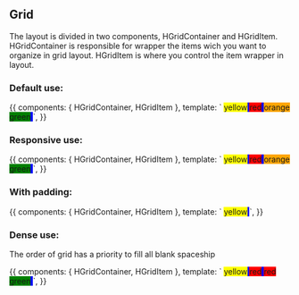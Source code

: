 
<Meta title="Design System/Atoms/Grid" />

## Grid
The layout is divided in two components, HGridContainer and HGridItem.
HGridContainer is responsible for wrapper the items wich you want to organize in grid layout.
HGridItem is where you control the item wrapper in layout.

### Default use:

<Canvas>
  <Story name="Default use">
    {{
        components: { HGridContainer, HGridItem },
        template: `
        <h-grid-container style="background-color:blue;">
          <h-grid-item style="background-color:yellow;" column="4">yellow</h-grid-item>
          <h-grid-item style="background-color:red;" column="6">red</h-grid-item>
          <h-grid-item style="background-color:orange;" column="2">orange</h-grid-item>
          <h-grid-item style="background-color:green;" row="4">green</h-grid-item>
        </h-grid-container>
        `,
    }}
  </Story>
</Canvas>

### Responsive use:

<Canvas>
  <Story name="Responsive use">
    {{
        components: { HGridContainer, HGridItem },
        template: `
        <h-grid-container style="background-color:blue;" :responsive="true">
          <h-grid-item style="background-color:yellow;" column="4">yellow</h-grid-item>
          <h-grid-item style="background-color:red;" column="6">red</h-grid-item>
          <h-grid-item style="background-color:orange;" column="4" :responsive="false">orange</h-grid-item>
          <h-grid-item style="background-color:green;" column="6" :responsive="false">green</h-grid-item>
        </h-grid-container>
        `,
    }}
  </Story>
</Canvas>

### With padding:

<Canvas>
  <Story name="Padding">
    {{
        components: { HGridContainer, HGridItem },
        template: `
        <h-grid-container style="background-color:blue;" padding>
          <h-grid-item style="background-color:yellow;" column="4">yellow</h-grid-item>
        </h-grid-container>
        `,
    }}
  </Story>
</Canvas>

### Dense use:
The order of grid has a priority to fill all blank spaceship

<Canvas>
  <Story name="Dense">
    {{
        components: { HGridContainer, HGridItem },
        template: `
        <h-grid-container style="background-color:blue;" dense>
          <h-grid-item style="background-color:yellow;" column="4">yellow</h-grid-item>
          <h-grid-item style="background-color:red;" column="6">red</h-grid-item>
          <h-grid-item style="background-color:red;" column="6">red</h-grid-item>
          <h-grid-item style="background-color:green;" column="2">green</h-grid-item>
        </h-grid-container>
        `,
    }}
  </Story>
</Canvas>

<ArgsTable of={HGridContainer} />
